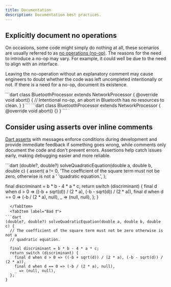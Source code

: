 ```yaml
---
title: Documentation
description: Documentation best practices.
---
```



## Explicitly document no operations

On occasions, some code might simply do nothing at all, these scenarios are usually referred to as [no operations (no-op)](<https://en.wikipedia.org/wiki/NOP_(code)>).
The reasons for the need to introduce a no-op may vary. For example, it could well be due to the need to align with an interface.

Leaving the no-operation without an explanatory comment may cause engineers to doubt whether
the code was left uncompleted intentionally or not. If there is a need for a no-op, document its existence.

<Tabs>
  <TabItem label="Good ✅">
    ```dart
class BluetoothProcessor extends NetworkProcessor {
      @override
      void abort() {
          // Intentional no-op, an abort in Bluetooth has no resources to clean.
      }
}
```

  </TabItem>
  <TabItem label="Bad ❗️">
    ```dart
class BluetoothProcessor extends NetworkProcessor {
      @override
      void abort() {}
}
    ```
  </TabItem>
</Tabs>

## Consider using asserts over inline comments

[Dart asserts](https://dart.dev/language/error-handling#assert) with messages enforce conditions during development and
provide immediate feedback if something goes wrong, while comments only document the code and don't prevent errors. 
Assertions help catch issues early, making debugging easier and more reliable.

<Tabs>
  <TabItem label="Good ✅">
```dart
(double?, double?) solveQuadraticEquation(double a, double b, double c) {
  assert(
    a != 0,
    'The coefficient of the square term must not be zero, otherwise is not a '
    'quadratic equation.',
  );

  final discriminant = b * b - 4 * a * c;
  return switch (discriminant) {
    final d when d > 0 => ((-b + sqrt(d)) / (2 * a), (-b - sqrt(d)) / (2 * a)),
    final d when d == 0 => (-b / (2 * a), null),
    _ => (null, null),
  };
}
```
  </TabItem>
  <TabItem label="Bad ❗️">
```dart
(double?, double?) solveQuadraticEquation(double a, double b, double c) {
  // The coefficient of the square term must not be zero otherwise is not a
  // quadratic equation.

  final discriminant = b * b - 4 * a * c;
  return switch (discriminant) {
    final d when d > 0 => ((-b + sqrt(d)) / (2 * a), (-b - sqrt(d)) / (2 * a)),
    final d when d == 0 => (-b / (2 * a), null),
    _ => (null, null),
  };
}
```
  </TabItem>
</Tabs>

````
